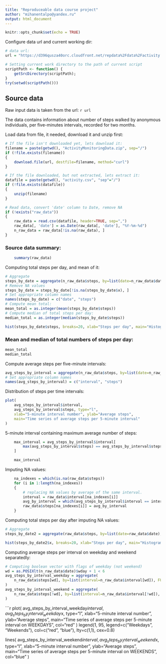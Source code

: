 ```yaml
---
title: "Reproduceable data course project"
author: "mihanentalpo@yandex.ru"
output: html_document
---
```


```r
knitr::opts_chunk$set(echo = TRUE)
```

Configure data url and current working dir:

```r

# data url:
url = "https://d396qusza40orc.cloudfront.net/repdata%2Fdata%2Factivity.zip"

# Setting current work directory to the path of current script
scriptPath <- function() {
    getSrcDirectory(scriptPath);
}
try(setwd(scriptPath()))

```

## Source data

Raw input data is taken from the url: `r url`

The data contains information about number of steps walked by anonymous individuals, 
per five-minutes intervals, recorded for two months.

Load data from file, it needed, download it and unzip first:

```r
# If the file isn't downloaded yet, lets download it:
filename = paste(getwd(), "ActivityMonitoringData.zip", sep="/")
if (!file.exists(filename))
{
    download.file(url, destfile=filename, method="curl")
}

# If the file downloaded, but not extracted, lets extract it:
datafile = paste(getwd(), "activity.csv", "sep"="/")
if (!file.exists(datafile))
{
    unzip(filename)
}

# Read data, convert 'date' column to Date, remove NA
if (!exists("raw_data"))
{
    raw_data = read.csv(datafile, header=TRUE, sep=",")
    raw_data[, 'date'] = as.Date(raw_data[, 'date'], "%Y-%m-%d")
    n_raw_data = raw_data[!is.na(raw_data), ]
}
```

### Source data summary:

```r
    summary(raw_data)
```

Computing total steps per day, and mean of it:

```r
# Aggregate
steps_by_date = aggregate(n_raw_data$steps, by=list(date=n_raw_data$date), FUN=sum)
# Remove NA values
steps_by_date = steps_by_date[!is.na(steps_by_date$x), ]
# Set appropriate column names
names(steps_by_date) = c("date", "steps")
# Compute mean total:
mean_total = as.integer(mean(steps_by_date$steps))
# Compute median of total steps per day:
median_total = as.integer(median(steps_by_date$steps))
```


```r
hist(steps_by_date$steps, breaks=20, xlab="Steps per day", main="Histogram of total steps number per day")
```

### Mean and median of total numbers of steps per day:
```r
mean_total
median_total
```

Compute average steps per five-minute intervals:

```r
avg_steps_by_interval = aggregate(n_raw_data$steps, by=list(date=n_raw_data$interval), FUN=mean)
# Set appropriate column names
names(avg_steps_by_interval) = c("interval", "steps")
```

Distribution of steps per time intervals:
```r
plot(
    avg_steps_by_interval$interval, 
    avg_steps_by_interval$steps, type="l", 
    xlab="5-minute interval number", ylab="Average steps", 
    main="Time series of average steps per 5-minute interval"
)
```

5-minute interval containing maximum average number of steps:
```r
    max_interval = avg_steps_by_interval$interval[ 
        max(avg_steps_by_interval$steps) == avg_steps_by_interval$steps 
    ]

    max_interval
```

Imputing NA values:

```r
    na_indexes = which(is.na(raw_data$steps))
    for (i in 1:length(na_indexes))
    {
        # replacing NA values by average of the same interval.
        interval = raw_data$interval[na_indexes[i]]
        avg_by_interval = which(avg_steps_by_interval$interval == interval)
        raw_data$steps[na_indexes[i]] = avg_by_interval
    }
```

Computing total steps per day after imputing NA values:
```r
# Aggregate
steps_by_date2 = aggregate(raw_data$steps, by=list(date=raw_data$date), FUN=sum)
```

```r
hist(steps_by_date2$x, breaks=20, xlab="Steps per day", main="Histogram of total steps number per day, after imputing NA values")
```

Computing average steps per interval on weekday and weekend separatedly:
```r
# Computing boolean vector with flags of weekday (not weekend)
wd = as.POSIXlt(n_raw_data$date)$wday + 1 < 6
avg_steps_by_interval_weekday = aggregate(
    n_raw_data$steps[wd], by=list(interval=n_raw_data$interval[wd]), FUN=mean
)
avg_steps_by_interval_weekend = aggregate(
    n_raw_data$steps[!wd], by=list(interval=n_raw_data$interval[!wd]), FUN=mean
)
```

```r

plot(
    avg_steps_by_interval_weekday$interval, 
    avg_steps_by_interval_weekday$x, type="l", 
    xlab="5-minute interval number", ylab="Average steps", 
    main="Time series of average steps per 5-minute interval on WEEKDAYS",
    col="red"
)
legend(1, 95, legend=c("Weekdays", "Weekends"),
       col=c("red", "blue"), lty=c(1,1), cex=0.8)

lines(
    avg_steps_by_interval_weekend$interval, 
    avg_steps_by_interval_weekend$x, type="l", 
    xlab="5-minute interval number", ylab="Average steps", 
    main="Time series of average steps per 5-minute interval on WEEKENDS",
    col="blue"
)
